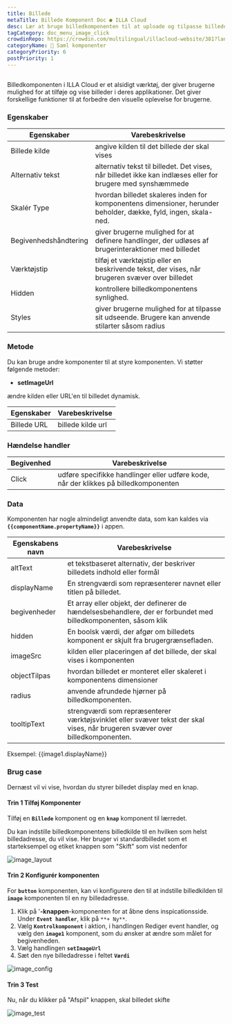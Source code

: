 ```yaml
---
title: Billede
metaTitle: Billede Komponent Doc ● ILLA Cloud
desc: Lær at bruge billedkomponenten til at uploade og tilpasse billedet til din app i ILLA Cloud.
tagCategory: doc_menu_image_click
crowdinRepo: https://crowdin.com/multilingual/illacloud-website/381?languages=da&filter=basic&value=0
categoryName: 🧬 Saml komponenter
categoryPriority: 6
postPriority: 1
---
```


## <h2 hidden>Hvad er billede?</h2>

Billedkomponenten i ILLA Cloud er et alsidigt værktøj, der giver brugerne mulighed for at tilføje og vise billeder i deres applikationer. Det giver forskellige funktioner til at forbedre den visuelle oplevelse for brugerne.

### Egenskaber

| Egenskaber            | Varebeskrivelse                                                                                                                           |
| --------------------- | ----------------------------------------------------------------------------------------------------------------------------------------- |
| Billede kilde         | angive kilden til det billede der skal vises                                                                                              |
| Alternativ tekst      | alternativ tekst til billedet. Det vises, når billedet ikke kan indlæses eller for brugere med synshæmmede                                |
| Skalér Type           | hvordan billedet skaleres inden for komponentens dimensioner, herunder beholder, dække, fyld, ingen, skala-ned.                           |
| Begivenhedshåndtering | giver brugerne mulighed for at definere handlinger, der udløses af brugerinteraktioner med billedet                                       |
| Værktøjstip           | tilføj et værktøjstip eller en beskrivende tekst, der vises, når brugeren svæver over billedet                                            |
| Hidden                | kontrollere billedkomponentens synlighed.                                                                                                 |
| Styles                | giver brugerne mulighed for at tilpasse sit udseende. Brugere kan anvende stilarter såsom radius                                          |

### Metode

Du kan bruge andre komponenter til at styre komponenten. Vi støtter følgende metoder:

-   **setImageUrl**

ændre kilden eller URL'en til billedet dynamisk.

| Egenskaber   | Varebeskrivelse      |
| ------------ | -------------------- |
| Billede URL  | billede kilde url    |

### Hændelse handler

| Begivenhed | Varebeskrivelse                                                                      |
| ---------- | ------------------------------------------------------------------------------------ |
| Click      | udføre specifikke handlinger eller udføre kode, når der klikkes på billedkomponenten |

### Data

Komponenten har nogle almindeligt anvendte data, som kan kaldes via **`{{componentName.propertyName}}`** i appen.

| Egenskabens navn    | Varebeskrivelse                                                                                                              |
| ------------------- | ---------------------------------------------------------------------------------------------------------------------------- |
| altText             | et tekstbaseret alternativ, der beskriver billedets indhold eller formål                                                     |
| displayName         | En strengværdi som repræsenterer navnet eller titlen på billedet.                                                            |
| begivenheder        | Et array eller objekt, der definerer de hændelsesbehandlere, der er forbundet med billedkomponenten, såsom klik              |
| hidden              | En boolsk værdi, der afgør om billedets komponent er skjult fra brugergrænsefladen.                                          |
| imageSrc            | kilden eller placeringen af det billede, der skal vises i komponenten                                                        |
| objectTilpas        | hvordan billedet er monteret eller skaleret i komponentens dimensioner                                                       |
| radius              | anvende afrundede hjørner på billedkomponenten.                                                                              |
| tooltipText         | strengværdi som repræsenterer værktøjsvinklet eller svæver tekst der skal vises, når brugeren svæver over billedkomponenten. |

Eksempel: {{image1.displayName}}

### Brug case

Dernæst vil vi vise, hvordan du styrer billedet display med en knap.

#### Trin 1 Tilføj Komponenter

Tilføj en **`Billede`** komponent og en **`knap`** komponent til lærredet.

Du kan indstille billedkomponentens billedkilde til en hvilken som helst billedadresse, du vil vise. Her bruger vi standardbilledet som et starteksempel og etiket knappen som "Skift" som vist nedenfor

![image_layout](https://cdn.illacloud.com/official-website/img/official-site/components/image_layout.jpg)

#### Trin 2 Konfigurér komponenten

For **`button`** komponenten, kan vi konfigurere den til at indstille billedkilden til **`image`** komponenten til en ny billedadresse.

1.  Klik på '**-knappen**-komponenten for at åbne dens inspicationsside. Under **`Event handler`**, klik på `**+ Ny**`.
2.  Vælg **`Kontrolkomponent`** i aktion, i handlingen Rediger event handler, og vælg den **`image1`** komponent, som du ønsker at ændre som målet for begivenheden.
3.  Vælg handlingen **`setImageUrl`**
4.  Sæt den nye billedadresse i feltet **`Værdi`**

![image_config](https://cdn.illacloud.com/official-website/img/official-site/components/image_config.jpg)

#### Trin 3 Test

Nu, når du klikker på "Afspil" knappen, skal billedet skifte

![image_test](https://cdn.illacloud.com/official-website/img/official-site/components/image_test.gif)
